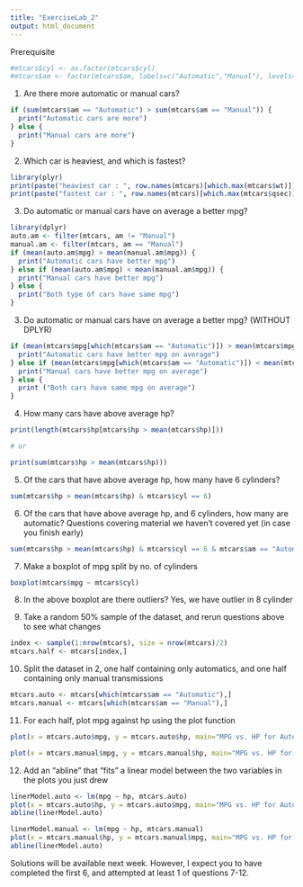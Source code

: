 ```yaml
---
title: "ExerciseLab_2"
output: html_document
---
```


Prerequisite
```r
#mtcars$cyl <- as.factor(mtcars$cyl)
#mtcars$am <- factor(mtcars$am, labels=c("Automatic","Manual"), levels=c(0,1))

```

1. Are there more automatic or manual cars?
```r
if (sum(mtcars$am == "Automatic") > sum(mtcars$am == "Manual")) {
  print("Automatic cars are more")
} else { 
  print("Manual cars are more")
}
```

2. Which car is heaviest, and which is fastest?
```r
library(plyr)
print(paste("heaviest car : ", row.names(mtcars)[which.max(mtcars$wt)]))
print(paste("fastest car : ", row.names(mtcars)[which.max(mtcars$qsec)]))
```

3. Do automatic or manual cars have on average a better mpg?
```r
library(dplyr)
auto.am <- filter(mtcars, am != "Manual")
manual.am <- filter(mtcars, am == "Manual")
if (mean(auto.am$mpg) > mean(manual.am$mpg)) {
  print("Automatic cars have better mpg")
} else if (mean(auto.am$mpg) < mean(manual.am$mpg)) {
  print("Manual cars have better mpg")
} else {
  print("Both type of cars have same mpg")
}
```

3. Do automatic or manual cars have on average a better mpg? (WITHOUT DPLYR)
```r
if (mean(mtcars$mpg[which(mtcars$am == "Automatic")]) > mean(mtcars$mpg[which(mtcars$am == "Manual")])) {
  print("Automatic cars have better mpg on average")
} else if (mean(mtcars$mpg[which(mtcars$am == "Automatic")]) < mean(mtcars$mpg[which(mtcars$am == "Manual")])) {
  print("Manual cars have better mpg on average")
} else {
  print ("Both cars have same mpg on average")
}
```

4. How many cars have above average hp?
```r
print(length(mtcars$hp[mtcars$hp > mean(mtcars$hp)]))

# or

print(sum(mtcars$hp > mean(mtcars$hp)))
```


5. Of the cars that have above average hp, how many have 6 cylinders?
```r
sum(mtcars$hp > mean(mtcars$hp) & mtcars$cyl == 6)
```


6. Of the cars that have above average hp, and 6 cylinders, how many are automatic?
Questions covering material we haven’t covered yet (in case you finish early)
```r
sum(mtcars$hp > mean(mtcars$hp) & mtcars$cyl == 6 & mtcars$am == "Automatic")
```


7. Make a boxplot of mpg split by no. of cylinders
```r
boxplot(mtcars$mpg ~ mtcars$cyl)
```


8. In the above boxplot are there outliers?
Yes, we have outlier in 8 cylinder

9. Take a random 50% sample of the dataset, and rerun questions above to see what changes
```r
index <- sample(1:nrow(mtcars), size = nrow(mtcars)/2)
mtcars.half <- mtcars[index,]
```

10. Split the dataset in 2, one half containing only automatics, and one half containing only manual transmissions
```r
mtcars.auto <- mtcars[which(mtcars$am == "Automatic"),]
mtcars.manual <- mtcars[which(mtcars$am == "Manual"),]
```

11. For each half, plot mpg against hp using the plot function
```r
plot(x = mtcars.auto$mpg, y = mtcars.auto$hp, main="MPG vs. HP for Automatics")
```
```r
plot(x = mtcars.manual$mpg, y = mtcars.manual$hp, main="MPG vs. HP for Manual")
```


12. Add an “abline” that “fits” a linear model between the two variables in the plots you just drew
```r
linerModel.auto <- lm(mpg ~ hp, mtcars.auto)
plot(x = mtcars.auto$hp, y = mtcars.auto$mpg, main="MPG vs. HP for Automatics")
abline(linerModel.auto)
```

```r
linerModel.manual <- lm(mpg ~ hp, mtcars.manual)
plot(x = mtcars.manual$hp, y = mtcars.manual$mpg, main="MPG vs. HP for Automatics")
abline(linerModel.auto)
```


Solutions will be available next week. However, I expect you to have completed the first 6, and attempted at least 1 of questions 7-12.